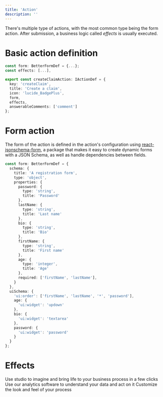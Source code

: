 ```yaml
---
title: 'Action'
description: ''
---
```


There's multiple type of actions, with the most common type being the form action. After submission, a business logic called *effects* is usually executed.

# Basic action definition

```ts
const form: BetterFormDef = {...};
const effects: [...],

export const createClaimAction: IActionDef = {
  key: 'createClaim',
  title: 'Create a claim',
  icon: 'lucide_BadgePlus',
  form,
  effects,
  answerableComments: ['comment']
};
```

# Form action

The form of the action is defined in the action's configuration using [react-jsonschema-form](https://rjsf-team.github.io/react-jsonschema-form/docs/), 
a package that makes it easy to create dynamic forms with a JSON Schema, as well as handle dependencies between fields.

```ts
const form: BetterFormDef = {
  schema: {
    title: 'A registration form',
    type: 'object',
    properties: {
      password: {
        type: 'string',
        title: 'Password'
      },
      lastName: {
        type: 'string',
        title: 'Last name'
      },
      bio: {
        type: 'string',
        title: 'Bio'
      },
      firstName: {
        type: 'string',
        title: 'First name'
      },
      age: {
        type: 'integer',
        title: 'Age'
      },
      required: ['firstName', 'lastName'],
    }
  },
  uiSchema: {
    'ui:order': ['firstName', 'lastName', '*', 'password'],
    age: {
      'ui:widget': 'updown'
    },
    bio: {
      'ui:widget': 'textarea'
    },
    password: {
      'ui:widget': 'password'
    }
  }
};
```


# Effects

<CardGroup cols={2}>
  <Card
    title="Create your first process"
    icon="pen-to-square"
    href="https://mintlify.com/docs/quickstart"
  >
    Use studio to imagine and bring life to your business process in a few clicks
  </Card>
  <Card
    title="Analyze your process"
    icon="chart-simple"
    href="https://mintlify.com/docs/development"
  >
    Use our analytics software to understand your data and act on it 
  </Card>
  <Card
    title="Widget library"
    icon="palette"
    href="https://mintlify.com/docs/settings/global"
  >
    Customize the look and feel of your process
  </Card>
</CardGroup>
